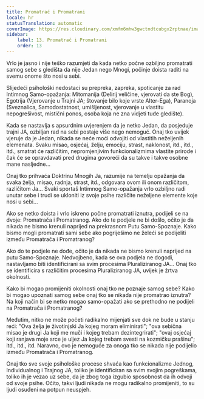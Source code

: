 ```yaml
---
title: Promatrač i Promatrani
locale: hr
statusTranslation: automatic
coverImage: https://res.cloudinary.com/xmfm6mhw3gwctndtcubgx2rptnae/image/upload/v1740468922/small_cover_tratado_de_psicologia_revolucionaria_a4c0dca4e0.webp
sidebar:
    label: 13. Promatrač i Promatrani
    order: 13
---
```

Vrlo je jasno i nije teško razumjeti da kada netko počne ozbiljno promatrati samog sebe s gledišta da nije Jedan nego Mnogi, počinje doista raditi na svemu onome što nosi u sebi.

Slijedeći psihološki nedostaci su prepreka, zapreka, spoticanje za rad Intimnog Samo-opažanja: Mitomanija (Delirij veličine, vjerovati da ste Bog), Egotrija (Vjerovanje u Trajni JA; štovanje bilo koje vrste Alter-Ega), Paranoja (Sveznalica, Samodostatnost, umišljenost, vjerovanje u vlastitu nepogrešivost, mistični ponos, osoba koja ne zna vidjeti tuđe gledište).

Kada se nastavlja s apsurdnim uvjerenjem da je netko Jedan, da posjeduje trajni JA, ozbiljan rad na sebi postaje više nego nemoguć. Onaj tko uvijek vjeruje da je Jedan, nikada se neće moći odvojiti od vlastitih neželjenih elemenata. Svaku misao, osjećaj, želju, emociju, strast, naklonost, itd., itd., itd., smatrat će različitim, nepromjenjivim funkcionalizmima vlastite prirode i čak će se opravdavati pred drugima govoreći da su takve i takve osobne mane nasljedne...

Onaj tko prihvaća Doktrinu Mnogih Ja, razumije na temelju opažanja da svaka želja, misao, radnja, strast, itd., odgovara ovom ili onom različitom, različitom Ja... Svaki sportaš Intimnog Samo-opažanja vrlo ozbiljno radi unutar sebe i trudi se ukloniti iz svoje psihe različite neželjene elemente koje nosi u sebi...

Ako se netko doista i vrlo iskreno počne promatrati iznutra, podijeli se na dvoje: Promatrača i Promatranog. Ako do te podjele ne bi došlo, očito je da nikada ne bismo krenuli naprijed na prekrasnom Putu Samo-Spoznaje. Kako bismo mogli promatrati sami sebe ako pogriješimo ne želeći se podijeliti između Promatrača i Promatranog?

Ako do te podjele ne dođe, očito je da nikada ne bismo krenuli naprijed na putu Samo-Spoznaje. Nedvojbeno, kada se ova podjela ne dogodi, nastavljamo biti identificirani sa svim procesima Pluraliziranog JA... Onaj tko se identificira s različitim procesima Pluraliziranog JA, uvijek je žrtva okolnosti.

Kako bi mogao promijeniti okolnosti onaj tko ne poznaje samog sebe? Kako bi mogao upoznati samog sebe onaj tko se nikada nije promatrao iznutra? Na koji način bi se netko mogao samo-opažati ako se prethodno ne podijeli na Promatrača i Promatranog?

Međutim, nitko ne može početi radikalno mijenjati sve dok ne bude u stanju reći: "Ova želja je životinjski Ja kojeg moram eliminirati"; "ova sebična misao je drugi Ja koji me muči i kojeg trebam dezintegrirati"; "ovaj osjećaj koji ranjava moje srce je uljez Ja kojeg trebam svesti na kozmičku prašinu"; itd., itd., itd. Naravno, ovo je nemoguće za onoga tko se nikada nije podijelio između Promatrača i Promatranog.

Onaj tko sve svoje psihološke procese shvaća kao funkcionalizme Jednog, Individualnog i Trajnog JA, toliko je identificiran sa svim svojim pogreškama, toliko ih je vezao uz sebe, da je zbog toga izgubio sposobnost da ih odvoji od svoje psihe. Očito, takvi ljudi nikada ne mogu radikalno promijeniti, to su ljudi osuđeni na potpun neuspjeh.

